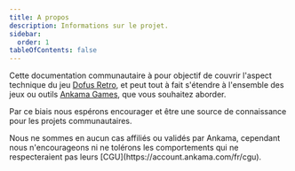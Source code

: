 ```yaml
---
title: A propos
description: Informations sur le projet.
sidebar:
  order: 1
tableOfContents: false
---
```



Cette documentation communautaire à pour objectif de couvrir l'aspect technique du jeu [Dofus Retro](https://www.dofus.com/fr/dofus-retro), et peut tout à fait s'étendre à l'ensemble des jeux ou outils [Ankama Games](https://www.ankama.com), que vous souhaitez aborder.

Par ce biais nous espérons encourager et être une source de connaissance pour les projets communautaires.

<Aside>
Nous ne sommes en aucun cas affiliés ou validés par Ankama, cependant nous n'encourageons ni ne tolérons les comportements qui ne respecteraient pas leurs [CGU](https://account.ankama.com/fr/cgu).
</Aside>
